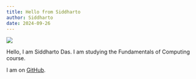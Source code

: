 ```yaml
---
title: Hello from Siddharto
author: Siddharto
date: 2024-09-26
---
```


![](images/siddharto.png)

Hello, I am Siddharto Das. I am studying the Fundamentals of Computing course.

I am on [GitHub](https://github.com/siddharto-das).

